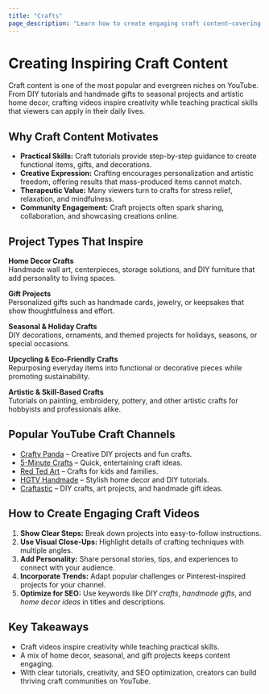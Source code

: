 ```yaml
---
title: "Crafts"
page_description: "Learn how to create engaging craft content—covering DIY projects, handmade gifts, home decor, seasonal ideas, and artistic tutorials."
---
```


# Creating Inspiring Craft Content

Craft content is one of the most popular and evergreen niches on YouTube. From DIY tutorials and handmade gifts to seasonal projects and artistic home decor, crafting videos inspire creativity while teaching practical skills that viewers can apply in their daily lives.

## Why Craft Content Motivates

- **Practical Skills:** Craft tutorials provide step-by-step guidance to create functional items, gifts, and decorations.  
- **Creative Expression:** Crafting encourages personalization and artistic freedom, offering results that mass-produced items cannot match.  
- **Therapeutic Value:** Many viewers turn to crafts for stress relief, relaxation, and mindfulness.  
- **Community Engagement:** Craft projects often spark sharing, collaboration, and showcasing creations online.  

## Project Types That Inspire

**Home Decor Crafts**  
Handmade wall art, centerpieces, storage solutions, and DIY furniture that add personality to living spaces.  

**Gift Projects**  
Personalized gifts such as handmade cards, jewelry, or keepsakes that show thoughtfulness and effort.  

**Seasonal & Holiday Crafts**  
DIY decorations, ornaments, and themed projects for holidays, seasons, or special occasions.  

**Upcycling & Eco-Friendly Crafts**  
Repurposing everyday items into functional or decorative pieces while promoting sustainability.  

**Artistic & Skill-Based Crafts**  
Tutorials on painting, embroidery, pottery, and other artistic crafts for hobbyists and professionals alike.  

## Popular YouTube Craft Channels

- [Crafty Panda](https://www.youtube.com/@CraftyPanda) – Creative DIY projects and fun crafts.  
- [5-Minute Crafts](https://www.youtube.com/@5MinuteCraftsYouTube) – Quick, entertaining craft ideas.  
- [Red Ted Art](https://www.youtube.com/@RedTedArt) – Crafts for kids and families.  
- [HGTV Handmade](https://www.youtube.com/@HGTVHandmade) – Stylish home decor and DIY tutorials.  
- [Craftastic](https://www.youtube.com/@Craftastic) – DIY crafts, art projects, and handmade gift ideas.  

## How to Create Engaging Craft Videos

1. **Show Clear Steps:** Break down projects into easy-to-follow instructions.  
2. **Use Visual Close-Ups:** Highlight details of crafting techniques with multiple angles.  
3. **Add Personality:** Share personal stories, tips, and experiences to connect with your audience.  
4. **Incorporate Trends:** Adapt popular challenges or Pinterest-inspired projects for your channel.  
5. **Optimize for SEO:** Use keywords like *DIY crafts*, *handmade gifts*, and *home decor ideas* in titles and descriptions.  

## Key Takeaways

- Craft videos inspire creativity while teaching practical skills.  
- A mix of home decor, seasonal, and gift projects keeps content engaging.  
- With clear tutorials, creativity, and SEO optimization, creators can build thriving craft communities on YouTube.  
